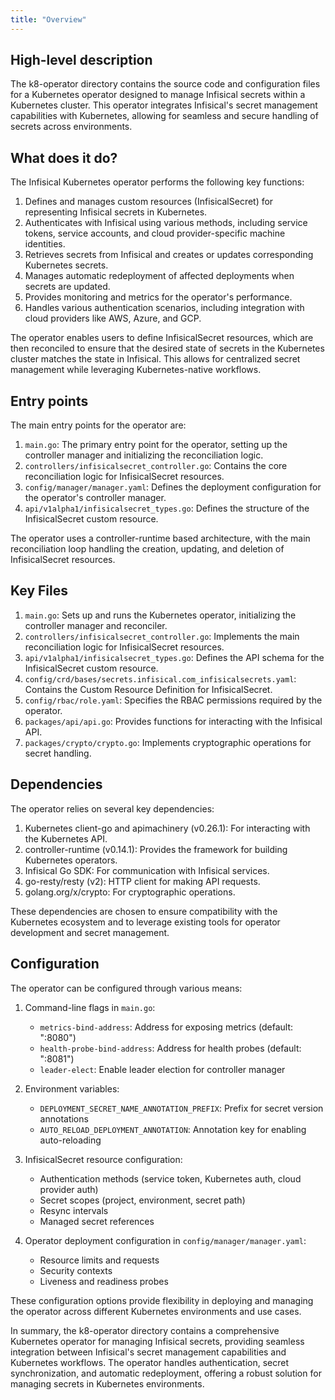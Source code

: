 ```yaml
---
title: "Overview"
---
```


## High-level description
The k8-operator directory contains the source code and configuration files for a Kubernetes operator designed to manage Infisical secrets within a Kubernetes cluster. This operator integrates Infisical's secret management capabilities with Kubernetes, allowing for seamless and secure handling of secrets across environments.

## What does it do?
The Infisical Kubernetes operator performs the following key functions:

1. Defines and manages custom resources (InfisicalSecret) for representing Infisical secrets in Kubernetes.
2. Authenticates with Infisical using various methods, including service tokens, service accounts, and cloud provider-specific machine identities.
3. Retrieves secrets from Infisical and creates or updates corresponding Kubernetes secrets.
4. Manages automatic redeployment of affected deployments when secrets are updated.
5. Provides monitoring and metrics for the operator's performance.
6. Handles various authentication scenarios, including integration with cloud providers like AWS, Azure, and GCP.

The operator enables users to define InfisicalSecret resources, which are then reconciled to ensure that the desired state of secrets in the Kubernetes cluster matches the state in Infisical. This allows for centralized secret management while leveraging Kubernetes-native workflows.

## Entry points
The main entry points for the operator are:

1. `main.go`: The primary entry point for the operator, setting up the controller manager and initializing the reconciliation logic.
2. `controllers/infisicalsecret_controller.go`: Contains the core reconciliation logic for InfisicalSecret resources.
3. `config/manager/manager.yaml`: Defines the deployment configuration for the operator's controller manager.
4. `api/v1alpha1/infisicalsecret_types.go`: Defines the structure of the InfisicalSecret custom resource.

The operator uses a controller-runtime based architecture, with the main reconciliation loop handling the creation, updating, and deletion of InfisicalSecret resources.

## Key Files
1. `main.go`: Sets up and runs the Kubernetes operator, initializing the controller manager and reconciler.
2. `controllers/infisicalsecret_controller.go`: Implements the main reconciliation logic for InfisicalSecret resources.
3. `api/v1alpha1/infisicalsecret_types.go`: Defines the API schema for the InfisicalSecret custom resource.
4. `config/crd/bases/secrets.infisical.com_infisicalsecrets.yaml`: Contains the Custom Resource Definition for InfisicalSecret.
5. `config/rbac/role.yaml`: Specifies the RBAC permissions required by the operator.
6. `packages/api/api.go`: Provides functions for interacting with the Infisical API.
7. `packages/crypto/crypto.go`: Implements cryptographic operations for secret handling.

## Dependencies
The operator relies on several key dependencies:

1. Kubernetes client-go and apimachinery (v0.26.1): For interacting with the Kubernetes API.
2. controller-runtime (v0.14.1): Provides the framework for building Kubernetes operators.
3. Infisical Go SDK: For communication with Infisical services.
4. go-resty/resty (v2): HTTP client for making API requests.
5. golang.org/x/crypto: For cryptographic operations.

These dependencies are chosen to ensure compatibility with the Kubernetes ecosystem and to leverage existing tools for operator development and secret management.

## Configuration
The operator can be configured through various means:

1. Command-line flags in `main.go`:
   - `metrics-bind-address`: Address for exposing metrics (default: ":8080")
   - `health-probe-bind-address`: Address for health probes (default: ":8081")
   - `leader-elect`: Enable leader election for controller manager

2. Environment variables:
   - `DEPLOYMENT_SECRET_NAME_ANNOTATION_PREFIX`: Prefix for secret version annotations
   - `AUTO_RELOAD_DEPLOYMENT_ANNOTATION`: Annotation key for enabling auto-reloading

3. InfisicalSecret resource configuration:
   - Authentication methods (service token, Kubernetes auth, cloud provider auth)
   - Secret scopes (project, environment, secret path)
   - Resync intervals
   - Managed secret references

4. Operator deployment configuration in `config/manager/manager.yaml`:
   - Resource limits and requests
   - Security contexts
   - Liveness and readiness probes

These configuration options provide flexibility in deploying and managing the operator across different Kubernetes environments and use cases.

In summary, the k8-operator directory contains a comprehensive Kubernetes operator for managing Infisical secrets, providing seamless integration between Infisical's secret management capabilities and Kubernetes workflows. The operator handles authentication, secret synchronization, and automatic redeployment, offering a robust solution for managing secrets in Kubernetes environments.